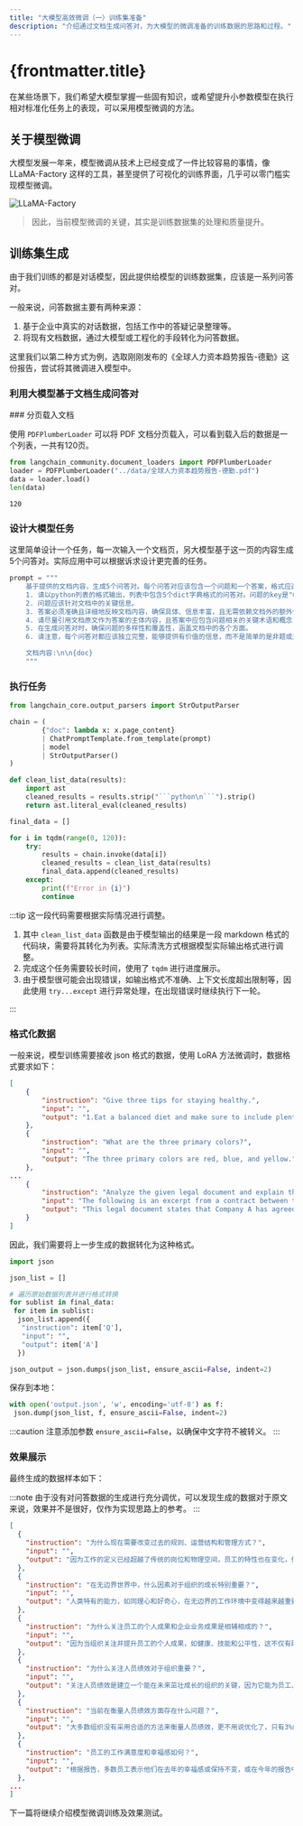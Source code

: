 ```yaml
---
title: "大模型高效微调（一）训练集准备"
description: "介绍通过文档生成问答对，为大模型的微调准备的训练数据的思路和过程。"
---
```


# {frontmatter.title}

在某些场景下，我们希望大模型掌握一些固有知识，或希望提升小参数模型在执行相对标准化任务上的表现，可以采用模型微调的方法。

## 关于模型微调

大模型发展一年来，模型微调从技术上已经变成了一件比较容易的事情，像 LLaMA-Factory 这样的工具，甚至提供了可视化的训练界面，几乎可以零门槛实现模型微调。

![LLaMA-Factory](/llm-assets/LLaMA_Factory_UI.webp)

> 因此，当前模型微调的关键，其实是训练数据集的处理和质量提升。

## 训练集生成

由于我们训练的都是对话模型，因此提供给模型的训练数据集，应该是一系列问答对。

一般来说，问答数据主要有两种来源：
1. 基于企业中真实的对话数据，包括工作中的答疑记录整理等。
2. 将现有文档数据，通过大模型或工程化的手段转化为问答数据。

这里我们以第二种方式为例，选取刚刚发布的《全球人力资本趋势报告-德勤》这份报告，尝试将其微调进入模型中。

### 利用大模型基于文档生成问答对


<Steps>
### 分页载入文档

使用 `PDFPlumberLoader` 可以将 PDF 文档分页载入，可以看到载入后的数据是一个列表，一共有120页。

```python
from langchain_community.document_loaders import PDFPlumberLoader
loader = PDFPlumberLoader("../data/全球人力资本趋势报告-德勤.pdf")
data = loader.load()
len(data)
```

```text title="Output"
120
```

### 设计大模型任务

这里简单设计一个任务，每一次输入一个文档页，另大模型基于这一页的内容生成5个问答对。实际应用中可以根据诉求设计更完善的任务。

```python
prompt = """
    基于提供的文档内容，生成5个问答对。每个问答对应该包含一个问题和一个答案，格式应遵循以下规范：
    1. 请以python列表的格式输出，列表中包含5个dict字典格式的问答对。问题的key是"Q"，答案的key是"A"。
    2. 问题应该针对文档中的关键信息。
    3. 答案必须准确且详细地反映文档内容，确保具体、信息丰富，且无需依赖文档外的额外信息即可理解。
    4. 请尽量引用文档原文作为答案的主体内容，且答案中应包含问题相关的关键术语和概念，以保持信息的连贯性和完整性。
    5. 在生成问答对时，确保问题的多样性和覆盖性，涵盖文档中的各个方面。
    6. 请注意，每个问答对都应该独立完整，能够提供有价值的信息，而不是简单的是非题或过于明显的问题。

    文档内容:\n\n{doc}
    """
```

### 执行任务

```python
from langchain_core.output_parsers import StrOutputParser

chain = (
        {"doc": lambda x: x.page_content}
        | ChatPromptTemplate.from_template(prompt)
        | model
        | StrOutputParser()
)

def clean_list_data(results):
    import ast
    cleaned_results = results.strip("```python\n```").strip()
    return ast.literal_eval(cleaned_results)

final_data = []

for i in tqdm(range(0, 120)):
    try:
        results = chain.invoke(data[i])
        cleaned_results = clean_list_data(results)
        final_data.append(cleaned_results)
    except:
        print(f"Error in {i}")
        continue
```
</Steps>

:::tip
这一段代码需要根据实际情况进行调整。
1. 其中 `clean_list_data` 函数是由于模型输出的结果是一段 markdown 格式的代码块，需要将其转化为列表。实际清洗方式根据模型实际输出格式进行调整。
2. 完成这个任务需要较长时间，使用了 `tqdm` 进行进度展示。
3. 由于模型很可能会出现错误，如输出格式不准确、上下文长度超出限制等，因此使用 `try...except` 进行异常处理，在出现错误时继续执行下一轮。

:::

### 格式化数据

一般来说，模型训练需要接收 json 格式的数据，使用 LoRA 方法微调时，数据格式要求如下：

```json
[
    {
        "instruction": "Give three tips for staying healthy.",
        "input": "",
        "output": "1.Eat a balanced diet and make sure to include plenty of fruits and vegetables. \n2. Exercise regularly to keep your body active and strong. \n3. Get enough sleep and maintain a consistent sleep schedule."
    },
    {
        "instruction": "What are the three primary colors?",
        "input": "",
        "output": "The three primary colors are red, blue, and yellow."
    },
...
    {
        "instruction": "Analyze the given legal document and explain the key points.",
        "input": "The following is an excerpt from a contract between two parties, labeled \"Company A\" and \"Company B\": \n\n\"Company A agrees to provide reasonable assistance to Company B in ensuring the accuracy of the financial statements it provides. This includes allowing Company A reasonable access to personnel and other documents which may be necessary for Company B\u2019s review. Company B agrees to maintain the document provided by Company A in confidence, and will not disclose the information to any third parties without Company A\u2019s explicit permission.\"",
        "output": "This legal document states that Company A has agreed to provide reasonable assistance to Company B in ensuring the accuracy of the financial statements. Company A has also agreed to allow Company B to access personnel and other documents necessary for Company B\u2019s review. Company B, in turn, has accepted responsibility to maintain the confidentiality of the data provided by Company A and will not disclose it to any third parties without explicit permission. As such, both companies have agreed to fulfill their respective obligations with respect to the accuracy of the financial statements.\n##\n10. Instruction: Rewrite the following sentence using the active voice.\n10. Input:\nThe book was read by the student.  \n10. Output:\nThe student read the book."
    }
]
```

因此，我们需要将上一步生成的数据转化为这种格式。

```python
import json

json_list = []

# 遍历原始数据列表并进行格式转换
for sublist in final_data:
 for item in sublist:
  json_list.append({
   "instruction": item['Q'],
   "input": "",
   "output": item['A']
  })

json_output = json.dumps(json_list, ensure_ascii=False, indent=2)
```

保存到本地：

```python
with open('output.json', 'w', encoding='utf-8') as f:
 json.dump(json_list, f, ensure_ascii=False, indent=2)
```

:::caution
注意添加参数 `ensure_ascii=False`，以确保中文字符不被转义。
:::

### 效果展示

最终生成的数据样本如下：

:::note
由于没有对问答数据的生成进行充分调优，可以发现生成的数据对于原文来说，效果并不是很好，仅作为实现思路上的参考。
:::

```json
[
  {
    "instruction": "为什么现在需要改变过去的规则、运营结构和管理方式？",
    "input": "",
    "output": "因为工作的定义已经超越了传统的岗位和物理空间，员工的特性也在变化，传统的绩效衡量方法可能不再适用。"
  },
  {
    "instruction": "在无边界世界中，什么因素对于组织的成长特别重要？",
    "input": "",
    "output": "人类特有的能力，如同理心和好奇心，在无边界的工作环境中变得越来越重要。"
  },
  {
    "instruction": "为什么关注员工的个人成果和企业业务成果是相辅相成的？",
    "input": "",
    "output": "因为当组织关注并提升员工的个人成果，如健康、技能和公平性，这不仅有助于员工个人，也会反过来推动企业取得更好的业务成果。"
  },
  {
    "instruction": "为什么关注人员绩效对于组织重要？",
    "input": "",
    "output": "关注人员绩效是建立一个能在未来茁壮成长的组织的关键，因为它能为员工、组织和社会创造复合的、共享的价值。"
  },
  {
    "instruction": "当前在衡量人员绩效方面存在什么问题？",
    "input": "",
    "output": "大多数组织没有采用合适的方法来衡量人员绩效，更不用说优化了，只有3%的受访者在《2024年全球人力资源趋势》研究中表示，他们的组织在衡量员工价值创造方面采取了非常有效的方式。"
  },
  {
    "instruction": "员工的工作满意度和幸福感如何？",
    "input": "",
    "output": "根据报告，多数员工表示他们在去年的幸福感或保持不变，或在今年的报告中降低，这种情况并不罕见，如2018年超过40%的员工感到压力很大。"
  },
...
]
```

下一篇将继续介绍模型微调训练及效果测试。